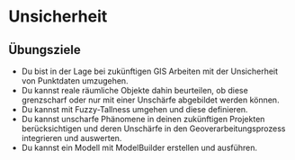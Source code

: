 # Unsicherheit {#sec-unsicherheit}

:::{.callout-note}
## Übungsziele

- Du bist in der Lage bei zukünftigen GIS Arbeiten mit der Unsicherheit von Punktdaten umzugehen.
- Du kannst reale räumliche Objekte dahin beurteilen, ob diese grenzscharf oder nur mit einer Unschärfe abgebildet werden können.
- Du kannst mit Fuzzy-Tallness umgehen und diese definieren.
- Du kannst unscharfe Phänomene in deinen zukünftigen Projekten berücksichtigen und deren Unschärfe in den Geoverarbeitungsprozess integrieren und auswerten.
- Du kannst ein Modell mit ModelBuilder erstellen und ausführen.
:::
